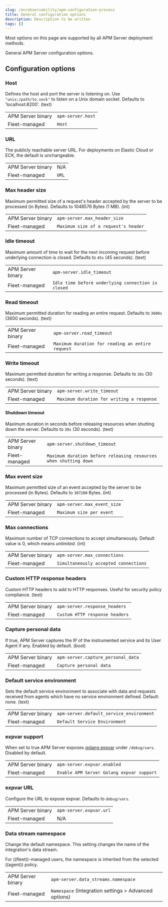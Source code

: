 ```yaml
---
slug: /en/observability/apm-configuration-process
title: General configuration options
description: Description to be written
tags: []
---
```



<div id="apm-configuration-process"></div>

<ApmSupportOverview binary={true} fleet={true}>
  Most options on this page are supported by all APM Server deployment methods.
</ApmSupportOverview>

General APM Server configuration options.

<GeneralConfigWidget />

<div id="apm-configuration-apm-server"></div>

## Configuration options

<div id="apm-host"></div>

### Host
Defines the host and port the server is listening on.
Use `"unix:/path/to.sock"` to listen on a Unix domain socket.
Defaults to 'localhost:8200'. (text)

|  |  |
|---|---|
| APM Server binary | `apm-server.host` |
| Fleet-managed     | `Host` |

<div id="url"></div>

### URL
The publicly reachable server URL. For deployments on Elastic Cloud or ECK, the default is unchangeable.

|  |  |
|---|---|
| APM Server binary | N/A |
| Fleet-managed     | `URL` |

<div id="apm-max_header_size"></div>

### Max header size
Maximum permitted size of a request's header accepted by the server to be processed (in Bytes).
Defaults to 1048576 Bytes (1 MB). (int)

|  |  |
|---|---|
| APM Server binary | `apm-server.max_header_size` |
| Fleet-managed     | `Maximum size of a request's header` |

<div id="apm-idle_timeout"></div>

### Idle timeout
Maximum amount of time to wait for the next incoming request before underlying connection is closed.
Defaults to `45s` (45 seconds). (text)

|  |  |
|---|---|
| APM Server binary | `apm-server.idle_timeout` |
| Fleet-managed     | `Idle time before underlying connection is closed` |

<div id="apm-read_timeout"></div>

### Read timeout
Maximum permitted duration for reading an entire request.
Defaults to `3600s` (3600 seconds). (text)

|  |  |
|---|---|
| APM Server binary | `apm-server.read_timeout` |
| Fleet-managed     | `Maximum duration for reading an entire request` |

<div id="apm-write_timeout"></div>

### Write timeout
Maximum permitted duration for writing a response.
Defaults to `30s` (30 seconds). (text)

|  |  |
|---|---|
| APM Server binary | `apm-server.write_timeout` |
| Fleet-managed     | `Maximum duration for writing a response` |

<div id="apm-shutdown_timeout"></div>

#### Shutdown timeout
Maximum duration in seconds before releasing resources when shutting down the server.
Defaults to `30s` (30 seconds). (text)

|  |  |
|---|---|
| APM Server binary | `apm-server.shutdown_timeout` |
| Fleet-managed     | `Maximum duration before releasing resources when shutting down` |

<div id="apm-max_event_size"></div>

### Max event size
Maximum permitted size of an event accepted by the server to be processed (in Bytes).
Defaults to `307200` Bytes. (int)

|  |  |
|---|---|
| APM Server binary | `apm-server.max_event_size` |
| Fleet-managed     | `Maximum size per event` |

<div id="apm-max_connections"></div>

### Max connections
Maximum number of TCP connections to accept simultaneously.
Default value is 0, which means _unlimited_. (int)

|  |  |
|---|---|
| APM Server binary | `apm-server.max_connections` |
| Fleet-managed     | `Simultaneously accepted connections` |

<div id="apm-custom_http_headers"></div>

### Custom HTTP response headers
Custom HTTP headers to add to HTTP responses. Useful for security policy compliance. (text)

|  |  |
|---|---|
| APM Server binary | `apm-server.response_headers` |
| Fleet-managed     | `Custom HTTP response headers` |

<div id="apm-capture_personal_data"></div>

### Capture personal data
If true,
APM Server captures the IP of the instrumented service and its User Agent if any.
Enabled by default. (bool)

|  |  |
|---|---|
| APM Server binary | `apm-server.capture_personal_data` |
| Fleet-managed     | `Capture personal data` |

<div id="apm-default_service_environment"></div>

### Default service environment
Sets the default service environment to associate with data and requests received from agents which have no service environment defined. Default: none. (text)

|  |  |
|---|---|
| APM Server binary | `apm-server.default_service_environment` |
| Fleet-managed     | `Default Service Environment` |

<div id="apm-expvar.enabled"></div>

### expvar support
When set to true APM Server exposes [golang expvar](https://golang.org/pkg/expvar/) under `/debug/vars`.
Disabled by default.

|  |  |
|---|---|
| APM Server binary | `apm-server.expvar.enabled` |
| Fleet-managed     | `Enable APM Server Golang expvar support` |

<div id="apm-expvar.url"></div>

### expvar URL
Configure the URL to expose expvar.
Defaults to `debug/vars`.

|  |  |
|---|---|
| APM Server binary | `apm-server.expvar.url` |
| Fleet-managed     | N/A |

<div id="apm-data_streams.namespace"></div>

### Data stream namespace

Change the default namespace.
This setting changes the name of the integration's data stream.

For ((fleet))-managed users, the namespace is inherited from the selected ((agent)) policy.

|  |  |
|---|---|
| APM Server binary | `apm-server.data_streams.namespace` |
| Fleet-managed     | `Namespace` (Integration settings > Advanced options) |
